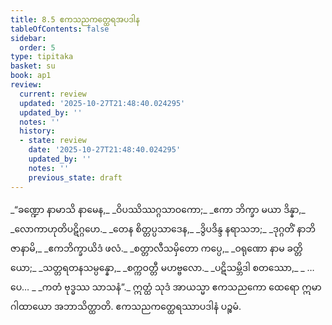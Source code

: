 ```yaml
---
title: 8.5 ဧကသညကတ္ထေရအပဒါန
tableOfContents: false
sidebar:
  order: 5
type: tipitaka
basket: su
book: ap1
review:
  current: review
  updated: '2025-10-27T21:48:40.024295'
  updated_by: ''
  notes: ''
  history:
  - state: review
    date: '2025-10-27T21:48:40.024295'
    updated_by: ''
    notes: ''
    previous_state: draft
---
```



<ReviewStatus review={frontmatter.review} showDetails={true} />

<HypothesisAnnotation frontmatter={frontmatter} />

<DynamicBreadcrumb />

<Division number="18" book="ap1" e="ch" v="20" p="134">

<Paragraph number="1614" type="verses" book="ap1">
_“ခဏ္ဍော နာမာသိ နာမေန,_  
_ဝိပဿိဿဂ္ဂသာဝကော;_  
_ဧကာ ဘိက္ခာ မယာ ဒိန္နာ,_  
_လောကာဟုတိပဋိဂ္ဂဟေ._  

</Paragraph>

</Division>
<Division number="19" book="ap1" e="ch" v="20" p="134">

<Paragraph number="1615" type="verses" book="ap1">
_တေန စိတ္တပ္ပသာဒေန,_  
_ဒွိပဒိန္ဒ နရာသဘ;_  
_ဒုဂ္ဂတိံ နာဘိဇာနာမိ,_  
_ဧကဘိက္ခာယိဒံ ဖလံ._  

</Paragraph>

</Division>
<Division number="20" book="ap1" e="ch" v="20" p="134">

<Paragraph number="1616" type="verses" book="ap1">
_စတ္တာလီသမှိတော ကပ္ပေ,_  
_ဝရုဏော နာမ ခတ္တိယော;_  
_သတ္တရတနသမ္ပန္နော,_  
_စက္ကဝတ္တီ မဟဗ္ဗလော._  

</Paragraph>

</Division>
<Division number="21" book="ap1" e="ch" v="20" p="134">

<Paragraph number="1617" type="verses" book="ap1">
_ပဋိသမ္ဘိဒါ စတဿော,_  
_ …ပေ… _  
_ကတံ ဗုဒ္ဓဿ သာသနံ”._  

</Paragraph>

<Paragraph number="1618" book="ap1">
ဣတ္ထံ သုဒံ အာယသ္မာ ဧကသညကော ထေရော ဣမာ ဂါထာယော အဘာသိတ္ထာတိ.

</Paragraph>
</Division>

<Paragraph number="1619" type="center" book="ap1">
ဧကသညကတ္ထေရဿာပဒါနံ ပဉ္စမံ.
</Paragraph>